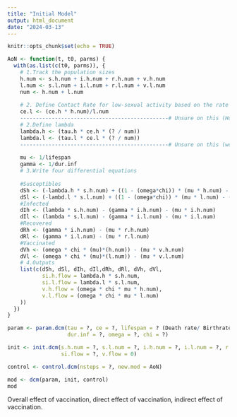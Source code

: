 ```yaml
---
title: "Initial Model"
output: html_document
date: "2024-03-13"
---
```


```r
knitr::opts_chunk$set(echo = TRUE)
```

```r
AoN <- function(t, t0, parms) {
  with(as.list(c(t0, parms)), {
    # 1.Track the population sizes
    h.num <- s.h.num + i.h.num + r.h.num + v.h.num
    l.num <- s.l.num + i.l.num + r.l.num + v.l.num
    num <- h.num + l.num
    
    # 2. Define Contact Rate for low-sexual activity based on the rate for high sexual activity
    ce.l <- (ce.h * h.num)/l.num
    -----------------------------------------------# Unsure on this (How do I define the contact rate that is interdependent on high and low)
    # 2.Define lambda
    lambda.h <- (tau.h * ce.h * (? / num))
    lambda.l <- (tau.l * ce.l * (? / num))
    -----------------------------------------------# Unsure on this (we have infection probability * contact rate times number of people infected overall???)
    
    mu <- 1/lifespan
    gamma <- 1/dur.inf
    # 3.Write four differential equations
    
    #Susceptibles
    dSh <- (-lambda.h * s.h.num) + ((1 - (omega*chi)) * (mu * h.num) - (mu * s.h.num))
    dSl <- (-lambd.l * s.l.num) + ((1 - (omega*chi)) * (mu * l.num) - (mu * s.l.num))
    #Infected
    dIh <- (lambda * s.h.num) - (gamma * i.h.num) - (mu * i.h.num)
    dIl <- (lambda * s.l.num) - (gamma * i.l.num) - (mu * i.l.num)
    #Recovered
    dRh <- (gamma * i.h.num) - (mu * r.h.num)
    dRl <- (gamma * i.l.num) - (mu * r.l.num)
    #Vaccinated
    dVh <- (omega * chi * (mu)*(h.num)) - (mu * v.h.num)
    dVl <- (omega * chi * (mu)*(l.num)) - (mu * v.l.num)
    # 4.Outputs
    list(c(dSh, dSl, dIh, dIl,dRh, dRl, dVh, dVl, 
           si.h.flow = lambda.h * s.h.num,
           si.l.flow = lambda.l * s.l.num,
           v.h.flow = (omega * chi * mu * h.num),
           v.l.flow = (omega * chi * mu * l.num)
    ))
  })
}

param <- param.dcm(tau = ?, ce = ?, lifespan = ? (Death rate/ Birthrate?), 
                   dur.inf = ?, omega = ?, chi = ?)

init <- init.dcm(s.h.num = ?, s.l.num = ?, i.h.num = ?, i.l.num = ?, r.h.num = ?, r.l.num = ?, v.h.num = ?, v.l.num = ?,
                 si.flow = ?, v.flow = 0)

control <- control.dcm(nsteps = ?, new.mod = AoN)

mod <- dcm(param, init, control)
mod
```
Overall effect of vaccination, direct effect of vaccination, indirect effect of vaccination.


